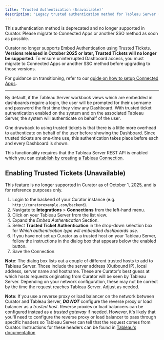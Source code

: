 ---
title: 'Trusted Authentication (Unavailable)'
description: 'Legacy trusted authentication method for Tableau Server (deprecated)'
---

<Danger>
This authentication method is deprecated and no longer supported in Curator. Please migrate to Connected Apps or another
SSO method as soon as possible.
</Danger>

Curator no longer supports Embed Authentication using Trusted Tickets.
**Versions released in October 2025 or later, Trusted Tickets will no longer be supported**.
To ensure uninterrupted Dashboard access, you must migrate to Connected Apps or another SSO method before upgrading to
those versions.

For guidance on transitioning, refer to our [guide on how to setup Connected Apps](/creating_integrations/tableau_connection/embed_authentication).

---

By default, if the Tableau Server workbook views which are embedded in dashboards require a login, the user will be
prompted for their username and password the first time they view any Dashboard.  With trusted ticket authentication
enabled on the system and on the associated Tableau Server, the system will authenticate on behalf of the user.

One drawback to using trusted tickets is that there is a little more overhead to authenticate on behalf of the user
before showing the Dashboard.  Since trusted tickets are one-time use, this authentication takes place before each and
every Dashboard is shown.

This functionality requires that the Tableau Server REST API is enabled which you can
[establish by creating a Tableau Connection](/creating_integrations/tableau_connection/creating_a_connection).

## Enabling Trusted Tickets (Unavailable)

<Warning>
This feature is no longer supported in Curator as of October 1, 2025, and is for reference purposes only.
</Warning>

1. Login to the backend of your Curator instance (e.g. `http://curatorexample.com/backend`).
2. Navigate to **Integrations** > **Connections** from the left-hand menu.
3. Click on your Tableau Server from the list view.
4. Expand the _Embed Authentication_ Section.
5. Select **Trusted Ticket Authentication** in the drop-down selection box for _Which authentication type will embedded
dashboards use_.
6. If you have not set up Curator as a trusted host on your Tableau Server, follow the instructions in the dialog box
that appears below the enabled button.
7. Save the Connection.

**Note:** The dialog box lists out a couple of different trusted hosts to add to Tableau Server. Those include the
server address (Outbound IP), local address, server name and hostname.  These are Curator's best guess at which hosts
requests originating from Curator will be seen by Tableau Server.  Depending on your network configuration, these may
not be correct by the time the request reaches Tableau Server.  Adjust as needed.

**Note:** If you use a reverse proxy or load balancer on the network between Curator and Tableau Server, ***DO NOT***
configure the reverse proxy or load balancer as a _trusted host_.  Reverse proxies or load balancers can be configured
instead as a _trusted gateway_ if needed.  However, it's likely that you'll need to configure the reverse proxy or load
balancer to pass through specific headers so Tableau Server can tell that the request comes from Curator.  Instructions
for these headers can be found in [Tableau's documentation](https://help.tableau.com/current/server/en-us/proxy.htm#configure-the-reverse-proxy-server)
